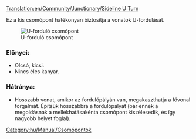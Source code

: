 [[Translation:en/Community/Junctionary/Sideline U Turn]]

{{hu/Community/Junctionary/Csomópontmenü}}
Ez a kis csomópont hatékonyan biztosítja a vonatok U-fordulását.

[[File:en/Community/Junctionary/Mainline u turn.png|center|frame|U-forduló csomópont]]

===Előnyei:===
*Olcsó, kicsi.
*Nincs éles kanyar.

===Hátránya:===
*Hosszabb vonat, amikor az fordulópályán van, megakaszthatja a fővonal forgalmát. Építsük hosszabbra a fordulópályát (bár ennek a megoldásnak a mellékhatásakénta csomópont kiszélesedik, és így nagyobb helyet foglal).

[[Category:hu/Manual/Csomópontok]]